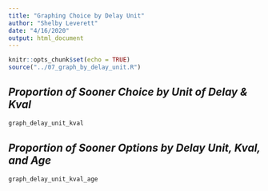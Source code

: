 ```yaml
---
title: "Graphing Choice by Delay Unit"
author: "Shelby Leverett"
date: "4/16/2020"
output: html_document
---
```


```r
knitr::opts_chunk$set(echo = TRUE)
source("../07_graph_by_delay_unit.R")
```

## *Proportion of Sooner Choice by Unit of Delay & Kval*

```r
graph_delay_unit_kval
```


## *Proportion of Sooner Options by Delay Unit, Kval, and Age*

```r
graph_delay_unit_kval_age
```


